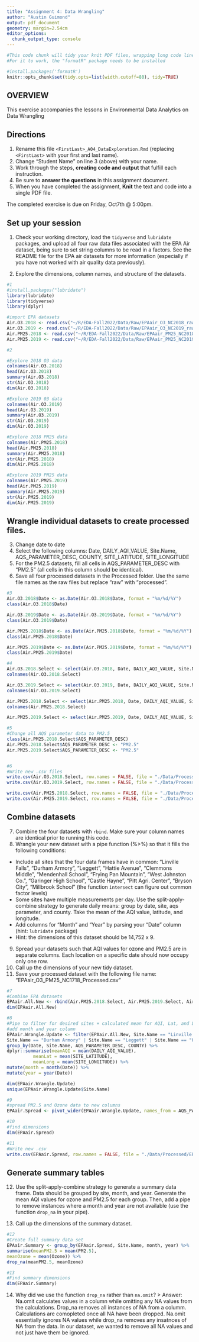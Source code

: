 ```yaml
---
title: "Assignment 4: Data Wrangling"
author: "Austin Guimond"
output: pdf_document
geometry: margin=2.54cm
editor_options: 
  chunk_output_type: console
---
```


```r
#This code chunk will tidy your knit PDF files, wrapping long code lines
#For it to work, the "formatR" package needs to be installed

#install.packages('formatR')
knitr::opts_chunk$set(tidy.opts=list(width.cutoff=80), tidy=TRUE)
```

## OVERVIEW

This exercise accompanies the lessons in Environmental Data Analytics on Data Wrangling 

## Directions
1.  Rename this file `<FirstLast>_A04_DataExploration.Rmd` (replacing `<FirstLast>` with your first and last name).
2. Change "Student Name" on line 3 (above) with your name.
3. Work through the steps, **creating code and output** that fulfill each instruction.
4. Be sure to **answer the questions** in this assignment document.
5. When you have completed the assignment, **Knit** the text and code into a single PDF file.

The completed exercise is due on Friday, Oct7th @ 5:00pm.

## Set up your session 
1. Check your working directory, load the `tidyverse` and `lubridate` packages, and upload all four raw data files associated with the EPA Air dataset, being sure to set string columns to be read in a factors. See the README file for the EPA air datasets for more information (especially if you have not worked with air quality data previously). 

2. Explore the dimensions, column names, and structure of the datasets. 

```r
#1
#install.packages("lubridate") 
library(lubridate)
library(tidyverse)
library(dplyr)

#import EPA datasets
Air.O3.2018 <- read.csv("~/R/EDA-Fall2022/Data/Raw/EPAair_O3_NC2018_raw.csv", stringsAsFactors = TRUE)
Air.O3.2019 <- read.csv("~/R/EDA-Fall2022/Data/Raw/EPAair_O3_NC2019_raw.csv", stringsAsFactors = TRUE)
Air.PM25.2018 <- read.csv("~/R/EDA-Fall2022/Data/Raw/EPAair_PM25_NC2018_raw.csv", stringsAsFactors = TRUE)
Air.PM25.2019 <- read.csv("~/R/EDA-Fall2022/Data/Raw/EPAair_PM25_NC2019_raw.csv", stringsAsFactors = TRUE)

#2

#Explore 2018 O3 data
colnames(Air.O3.2018)
head(Air.O3.2018)
summary(Air.O3.2018)
str(Air.O3.2018)
dim(Air.O3.2018)

#Explore 2019 03 data
colnames(Air.O3.2019)
head(Air.O3.2019)
summary(Air.O3.2019)
str(Air.O3.2019)
dim(Air.O3.2019)

#Explore 2018 PM25 data
colnames(Air.PM25.2018)
head(Air.PM25.2018)
summary(Air.PM25.2018)
str(Air.PM25.2018)
dim(Air.PM25.2018)

#Explore 2019 PM25 data
colnames(Air.PM25.2019)
head(Air.PM25.2019)
summary(Air.PM25.2019)
str(Air.PM25.2019)
dim(Air.PM25.2019)

```

## Wrangle individual datasets to create processed files.
3. Change date to date
4. Select the following columns: Date, DAILY_AQI_VALUE, Site.Name, AQS_PARAMETER_DESC, COUNTY, SITE_LATITUDE, SITE_LONGITUDE
5. For the PM2.5 datasets, fill all cells in AQS_PARAMETER_DESC with "PM2.5" (all cells in this column should be identical).
6. Save all four processed datasets in the Processed folder. Use the same file names as the raw files but replace "raw" with "processed".

```r
#3
Air.O3.2018$Date <- as.Date(Air.O3.2018$Date, format = "%m/%d/%Y")
class(Air.O3.2018$Date)

Air.O3.2019$Date <- as.Date(Air.O3.2019$Date, format = "%m/%d/%Y")
class(Air.O3.2019$Date)

Air.PM25.2018$Date <- as.Date(Air.PM25.2018$Date, format = "%m/%d/%Y")
class(Air.PM25.2018$Date)

Air.PM25.2019$Date <- as.Date(Air.PM25.2019$Date, format = "%m/%d/%Y")
class(Air.PM25.2019$Date)

#4
Air.O3.2018.Select <- select(Air.O3.2018, Date, DAILY_AQI_VALUE, Site.Name, AQS_PARAMETER_DESC, COUNTY, SITE_LATITUDE, SITE_LONGITUDE)
colnames(Air.O3.2018.Select)

Air.O3.2019.Select <- select(Air.O3.2019, Date, DAILY_AQI_VALUE, Site.Name, AQS_PARAMETER_DESC, COUNTY, SITE_LATITUDE, SITE_LONGITUDE)
colnames(Air.O3.2019.Select)

Air.PM25.2018.Select <- select(Air.PM25.2018, Date, DAILY_AQI_VALUE, Site.Name, AQS_PARAMETER_DESC, COUNTY, SITE_LATITUDE, SITE_LONGITUDE)
colnames(Air.PM25.2018.Select)

Air.PM25.2019.Select <- select(Air.PM25.2019, Date, DAILY_AQI_VALUE, Site.Name, AQS_PARAMETER_DESC, COUNTY, SITE_LATITUDE, SITE_LONGITUDE)

#5
#Change all AQS parameter data to PM2.5
class(Air.PM25.2018.Select$AQS_PARAMETER_DESC)
Air.PM25.2018.Select$AQS_PARAMETER_DESC <- "PM2.5"
Air.PM25.2019.Select$AQS_PARAMETER_DESC <- "PM2.5"


#6
#Write new .csv files
write.csv(Air.O3.2018.Select, row.names = FALSE, file = "./Data/Processed/EPAair_O3_NC2018_Processed.csv")
write.csv(Air.O3.2019.Select, row.names = FALSE, file = "./Data/Processed/EPAair_O3_NC2019_Processed.csv")

write.csv(Air.PM25.2018.Select, row.names = FALSE, file = "./Data/Processed/EPAair_PM25_NC2018_Processed.csv")
write.csv(Air.PM25.2019.Select, row.names = FALSE, file = "./Data/Processed/EPAair_PM25_NC2019_Processed.csv")

```


## Combine datasets
7. Combine the four datasets with `rbind`. Make sure your column names are identical prior to running this code. 
8. Wrangle your new dataset with a pipe function (%>%) so that it fills the following conditions: 

* Include all sites that the four data frames have in common: "Linville Falls", "Durham Armory", "Leggett", "Hattie Avenue", "Clemmons Middle", "Mendenhall School", "Frying Pan Mountain", "West Johnston Co.", "Garinger High School", "Castle Hayne", "Pitt Agri. Center", "Bryson City", "Millbrook School" (the function `intersect` can figure out common factor levels)
* Some sites have multiple measurements per day. Use the split-apply-combine strategy to generate daily means: group by date, site, aqs parameter, and county. Take the mean of the AQI value, latitude, and longitude.
* Add columns for "Month" and "Year" by parsing your "Date" column (hint: `lubridate` package)
* Hint: the dimensions of this dataset should be 14,752 x 9.

9. Spread your datasets such that AQI values for ozone and PM2.5 are in separate columns. Each location on a specific date should now occupy only one row.
10. Call up the dimensions of your new tidy dataset.
11. Save your processed dataset with the following file name: "EPAair_O3_PM25_NC1718_Processed.csv"

```r
#7
#Combine EPA datasets
EPAair.All.New <- rbind(Air.PM25.2018.Select, Air.PM25.2019.Select, Air.O3.2018.Select, Air.O3.2019.Select)
dim(EPAair.All.New)

#8
#Pipe to filter for desired sites + calculated mean for AQI, Lat, and Long
#add month and year column 
EPAair.Wrangle.Update <- filter(EPAair.All.New, Site.Name == "Linville Falls" | 
Site.Name == "Durham Armory" | Site.Name == "Leggett" | Site.Name == "Hattie Avenue" | Site.Name == "Clemmons Middle" | Site.Name == "Mendenhall School" | Site.Name == "Frying Pan Mountain" | Site.Name == "West Johnston Co." | Site.Name == "Garinger High School" | Site.Name == "Castle Hayne" | Site.Name == "Pitt Agri. Center" | Site.Name == "Bryson City" | Site.Name == "Millbrook School") %>%
group_by(Date, Site.Name, AQS_PARAMETER_DESC, COUNTY) %>%
dplyr::summarise(meanAQI = mean(DAILY_AQI_VALUE),
          meanLat = mean(SITE_LATITUDE), 
          meanLong = mean(SITE_LONGITUDE)) %>%
mutate(month = month(Date)) %>%  
mutate(year = year(Date))

dim(EPAair.Wrangle.Update)
unique(EPAair.Wrangle.Update$Site.Name)

#9
#spread PM2.5 and Ozone data to new columns
EPAair.Spread <- pivot_wider(EPAair.Wrangle.Update, names_from = AQS_PARAMETER_DESC, values_from = meanAQI)

#10
#find dimensions
dim(EPAair.Spread)

#11
#Write new .csv
write.csv(EPAair.Spread, row.names = FALSE, file = "./Data/Processed/EPAair_O3_PM25_NC1819_Processed.csv.csv")

```


## Generate summary tables
12. Use the split-apply-combine strategy to generate a summary data frame. Data should be grouped by site, month, and year. Generate the mean AQI values for ozone and PM2.5 for each group. Then, add a pipe to remove instances where a month and year are not available (use the function `drop_na` in your pipe). 

13. Call up the dimensions of the summary dataset.

```r
#12
#Create full summary data set
EPAair.Summary <- group_by(EPAair.Spread, Site.Name, month, year) %>%
summarise(meanPM2.5 = mean(PM2.5),
meanOzone = mean(Ozone)) %>%
drop_na(meanPM2.5, meanOzone)

#13
#Find summary dimensions 
dim(EPAair.Summary)

```

14. Why did we use the function `drop_na` rather than `na.omit`?
> Answer: Na.omit calculates values in a column while omitting any NA values from the calculations. Drop_na removes all instances of NA from a columm. Calculations are comopleted once all NA have been dropped. Na.omit essentially ignores NA values while drop_na removes any insatnces of NA from the data. In our dataset, we wanted to remove all NA values and not just have them be ignored. 
